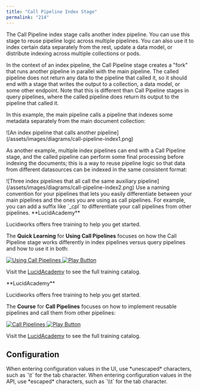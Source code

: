 ```yaml
---
title: "Call Pipeline Index Stage"
permalink: "214"
---
```


The Call Pipeline index stage calls another index pipeline.
You can use this stage to reuse pipeline logic across multiple pipelines.
You can also use it to index certain data separately from the rest, update a data model, or distribute indexing across multiple collections or pods.

In the context of an index pipeline, the Call Pipeline stage creates a "fork" that runs another pipeline in parallel with the main pipeline.
The called pipeline does not return any data to the pipeline that called it, so it should end with a stage that writes the output to a collection, a data model, or some other endpoint.
Note that this is different than Call Pipeline stages in query pipelines, where the called pipeline does return its output to the pipeline that called it.

In this example, the main pipeline calls a pipeline that indexes some metadata separately from the main document collection:

<Frame>![An index pipeline that calls another pipeline](/assets/images/diagrams/call-pipeline-index1.png)</Frame>

As another example, multiple index pipelines can end with a Call Pipeline stage, and the called pipeline can perform some final processing before indexing the documents; this is a way to reuse pipeline logic so that data from different datasources can be indexed in the same consistent format:

<Frame>![Three index pipelines that all call the same auxiliary pipeline](/assets/images/diagrams/call-pipeline-index2.png)</Frame>

<Tip>
Use a naming convention for your pipelines that lets you easily differentiate between your main pipelines and the ones you are using as call pipelines.
For example, you can add a suffix like `_cpl` to differentiate your call pipelines from other pipelines.
</Tip>


<Note>
**LucidAcademy**

Lucidworks offers free training to help you get started.

The **Quick Learning** for **Using Call Pipelines** focuses on how the Call Pipeline stage works differently in index pipelines versus query pipelines and how to use it in both:

<Frame>
  <a href="https://academy.lucidworks.com/using-call-pipelines" target="_blank">
    <div class="note-image-wrapper">
      <img noZoom src="/assets/images/training-covers/call-pipelines-ql.jpeg" alt="Using Call Pipelines" class="note-image" />
      <img noZoom src="/images/play-btn.svg" alt="Play Button" class="note-image-overlay" />
    </div>
  </a>
</Frame>


Visit the [LucidAcademy](https://academy.lucidworks.com) to see the full training catalog.
</Note>


<Note>
**LucidAcademy**

Lucidworks offers free training to help you get started.

The **Course** for **Call Pipelines** focuses on how to implement reusable pipelines and call them from other pipelines:

<Frame>
  <a href="https://academy.lucidworks.com/call-pipelines" target="_blank">
    <div class="note-image-wrapper">
      <img noZoom src="/assets/images/training-covers/call-pipelines.jpg" alt="Call Pipelines" class="note-image" />
      <img noZoom src="/images/play-btn.svg" alt="Play Button" class="note-image-overlay" />
    </div>
  </a>
</Frame>


Visit the [LucidAcademy](https://academy.lucidworks.com) to see the full training catalog.
</Note>

## Configuration

<Tip>
When entering configuration values in the UI, use *unescaped* characters, such as `\t` for the tab character. When entering configuration values in the API, use *escaped* characters, such as `\\t` for the tab character.
</Tip>


<SchemaParamFields schema={schema}/>
